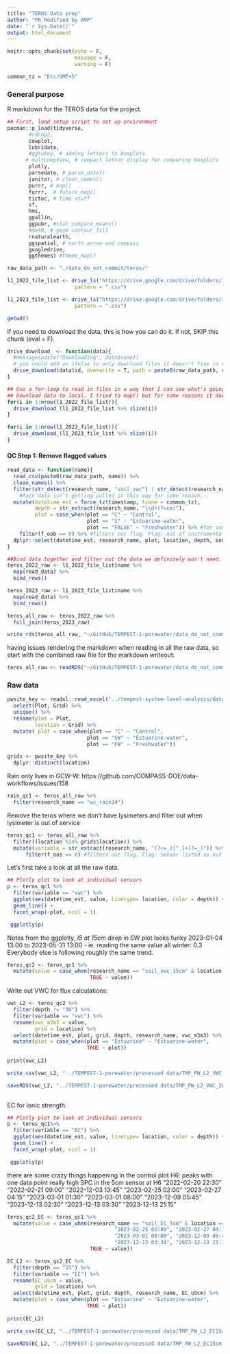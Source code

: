 ```yaml
---
title: "TEROS data prep"
author: "PR Modified by AMP"
date: "`r Sys.Date()`"
output: html_document
---
```


```r
knitr::opts_chunk$set(echo = F, 
                      message = F,
                      warning = F)

common_tz = "Etc/GMT+5"
```

### General purpose

R markdown for the TEROS data for the project. 

```r
## First, load setup script to set up environment
pacman::p_load(tidyverse, 
       #rdrop2, 
       cowplot, 
       lubridate, 
       #ggtukey, # adding letters to boxplots
      # multcompView, # compact letter display for comparing boxplots
       plotly,
       parsedate, # parse_date()
       janitor, # clean_names()
       purrr, # map()
       furrr,  # future_map()
       tictoc, # time stuff
       sf, 
       hms,
       ggallin,
       ggpubr, #stat_compare_means()
       #metR, # geom_contour_fill
       rnaturalearth,
       ggspatial, # north arrow and compass
       googledrive, 
       ggthemes) #theme_map()
```

```r
raw_data_path <- "./data_do_not_commit/teros/"

l1_2022_file_list <- drive_ls("https://drive.google.com/drive/folders/1z-ecWwa7Xa2pbGOl6rZEW6p8RbLL8QdX", 
                      pattern = ".csv")

l1_2023_file_list <- drive_ls("https://drive.google.com/drive/folders/1-ebNwEWViTIo2fb6fmPryfXJmD_VmHsK", 
                      pattern = ".csv")

getwd()
```

If you need to download the data, this is how you can do it. If not, SKIP this chunk (eval = F). 

```r

drive_download_ <- function(data){
  #message(paste("Downloading", data$name))
  # you could add an ifelse to only download files it doesn't fine in raw_data_path
  drive_download(data$id, overwrite = T, path = paste0(raw_data_path, data$name))
}

## Use a for-loop to read in files in a way that I can see what's going on
## Download data to local. I tried to map() but for some reasons it doesn't work?
for(i in 1:nrow(l1_2022_file_list)){
  drive_download_(l1_2022_file_list %>% slice(i))
}

for(i in 1:nrow(l1_2023_file_list)){
  drive_download_(l1_2023_file_list %>% slice(i))
}
```

#### QC Step 1: Remove flagged values

```r

read_data <- function(name){
  read_csv(paste0(raw_data_path, name)) %>% 
  clean_names() %>% 
  filter(str_detect(research_name, "soil_vwc") | str_detect(research_name, "soil_EC") | str_detect(research_name, "wx_rain")) %>% #pull the teros vwc, EC, and the rain data
    #Rain data isn't getting pulled in this way for some reason...
  mutate(datetime_est = force_tz(timestamp, tzone = common_tz), 
         depth = str_extract(research_name, "\\d+(?=cm)"),
         plot = case_when(plot == "C" ~ "Control", 
                          plot == "S" ~ "Estuarine-water", 
                          plot == "FALSE" ~ "Freshwater")) %>% #for some reason the FW files are coming in with FALSE not F
    filter(f_oob == 0) %>% #filters out flag, Flag: out of instrumental bounds (logical; 1=TRUE)
  dplyr::select(datetime_est, research_name, plot, location, depth, sensor_id, value, contains("f_")) 
}

##Bind data together and filter out the data we definitely won't need.
teros_2022_raw <- l1_2022_file_list$name %>% 
  map(read_data) %>% 
  bind_rows() 

teros_2023_raw <- l1_2023_file_list$name %>% 
  map(read_data) %>% 
  bind_rows() 

teros_all_raw <- teros_2022_raw %>%
  full_join(teros_2023_raw)

write_rds(teros_all_raw, "~/GitHub/TEMPEST-1-porewater/data_do_not_commit/2022-2023_teros_raw.rds")
```

having issues rendering the markdown when reading in all the raw data, so start with the combined raw file for the markdown writeout:
```r

teros_all_raw <- readRDS("~/GitHub/TEMPEST-1-porewater/data_do_not_commit/2022-2023_teros_raw.rds")
```
### Raw data

```r
pwsite_key <- readxl::read_excel("../tempest-system-level-analysis/data/for processing/porewater_sites_complete_key.xlsx") %>%
  select(Plot, Grid) %>%
  unique() %>%
  rename(plot = Plot,
         location = Grid) %>%
  mutate( plot = case_when(plot == "C" ~ "Control", 
                          plot == "SW" ~ "Estuarine-water", 
                          plot == "FW" ~ "Freshwater"))

grids <- pwsite_key %>%
  dplyr::distinct(location)

```

Rain only lives in GCW-W: https://github.com/COMPASS-DOE/data-workflows/issues/158

```r

rain_qc1 <- teros_all_raw %>% 
  filter(research_name == "wx_rain24")
```

Remove the teros where we don't have lysimeters
and filter out when lysimeter is out of service 

```r

teros_qc1 <- teros_all_raw %>% 
  filter((location %in% grids$location)) %>%
  mutate(variable = str_extract(research_name, "(?<=_)[^_]+(?=_)")) %>%
      filter(f_oos == 0) #filters out flag, Flag: sensor listed as out of service (logical; 1=TRUE)
```

Let's first take a look at all the raw data. 

```r
## Plotly plot to look at individual sensors
p <- teros_qc1 %>%
  filter(variable == "vwc") %>%
  ggplot(aes(datetime_est, value, linetype= location, color = depth)) + 
  geom_line() + 
  facet_wrap(~plot, ncol = 1)

 ggplotly(p)
```
Notes from the ggplotly, *I5 at 15cm deep* in SW plot looks funky 2023-01-04 13:00 to 2023-05-31 13:00 - ie. reading the same value all winter: 0.3
Everybody else is following roughly the same trend.

```r
teros_qc2 <- teros_qc1 %>% 
  mutate(value = case_when(research_name == "soil_vwc_15cm" & location == "I5" & between(datetime_est, as.POSIXct("2023-01-04 13:00", tz = common_tz), as.POSIXct("2023-05-31 13:00", tz = common_tz)) ~ NA,
                           TRUE ~ value))
```

Write out VWC for flux calculations:

```r

vwc_L2 <- teros_qc2 %>%
  filter(depth != "30") %>%
  filter(variable == "vwc") %>%
  rename(vwc_m3m3 = value,
         grid = location) %>%
  select(datetime_est, plot, grid, depth, research_name, vwc_m3m3) %>%
  mutate(plot = case_when(plot == "Estuarine" ~ "Estuarine-water",
                          TRUE ~ plot))
  
print(vwc_L2)

write_csv(vwc_L2, "../TEMPEST-1-porewater/processed data/TMP_PW_L2_VWC_2022-2023.csv")

saveRDS(vwc_L2, "../TEMPEST-1-porewater/processed data/TMP_PW_L2_VWC_2022-2023.rds")
  
```

EC for ionic strength:

```r
## Plotly plot to look at individual sensors
p <- teros_qc1%>%
  filter(variable == "EC") %>%
  ggplot(aes(datetime_est, value, linetype= location, color = depth)) + 
  geom_line() + 
  facet_wrap(~plot, ncol = 1)

 ggplotly(p)
```
there are some crazy things happening in the control plot H6:
peaks with one data point really high SPC in the 5cm sensor at H6
"2022-02-20 22:30"
"2022-02-21 09:00"
"2022-12-03 13:45"
"2023-02-25 02:00"
"2023-02-27 04:15"
"2023-03-01 01:30"
"2023-03-01 08:00"
"2023-12-09 05:45"
"2023-12-13 02:30"
"2023-12-13 03:30"
"2023-12-13 21:15"



```r
teros_qc2_EC <- teros_qc1 %>% 
  mutate(value = case_when(research_name == "soil_EC_5cm" & location == "H6" & datetime_est %in% as.POSIXct(c("2022-02-20 22:30", "2022-02-21 09:00", "2022-12-03 13:45", 
                                   "2023-02-25 02:00", "2023-02-27 04:15", "2023-03-01 01:30", 
                                   "2023-03-01 08:00", "2023-12-09 05:45", "2023-12-13 02:30",
                                   "2023-12-13 03:30", "2023-12-13 21:15"), tz = common_tz)  ~ NA,
                           TRUE ~ value))
```

```r

EC_L2 <- teros_qc2_EC %>%
  filter(depth == "15") %>%
  filter(variable == "EC") %>%
  rename(EC_uScm = value,
         grid = location) %>%
  select(datetime_est, plot, grid, depth, research_name, EC_uScm) %>%
  mutate(plot = case_when(plot == "Estuarine" ~ "Estuarine-water",
                          TRUE ~ plot))
  
print(EC_L2)

write_csv(EC_L2, "../TEMPEST-1-porewater/processed data/TMP_PW_L2_EC15cm_2022-2023.csv")

saveRDS(EC_L2, "../TEMPEST-1-porewater/processed data/TMP_PW_L2_EC15cm_2022-2023.rds")
  
```
